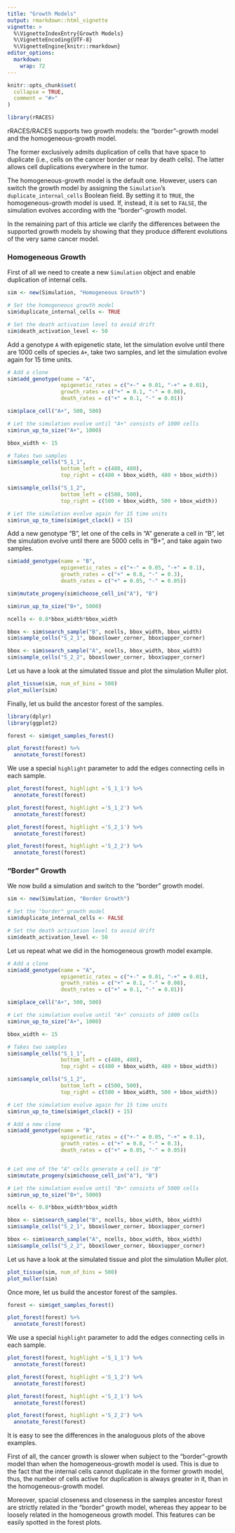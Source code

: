```yaml
---
title: "Growth Models"
output: rmarkdown::html_vignette
vignette: >
  %\VignetteIndexEntry{Growth Models}
  %\VignetteEncoding{UTF-8}
  %\VignetteEngine{knitr::rmarkdown}
editor_options:
  markdown:
    wrap: 72
---
```


```r
knitr::opts_chunk$set(
  collapse = TRUE,
  comment = "#>"
)
```

```r
library(rRACES)
```

rRACES/RACES supports two growth models: the "border"-growth model and the homogeneous-growth
model. 

The former exclusively admits duplication of cells that have space to duplicate 
(i.e., cells on the cancer border or near by death cells). The latter allows cell
duplications everywhere in the tumor.


The homogeneous-growth model is the default one. However, users can switch the 
growth model by assigning the `Simulation`'s `duplicate_internal_cells` Boolean field.
By setting it to `TRUE`, the homogeneous-growth model is used. If, instead, it is 
set to `FALSE`, the simulation evolves according with the "border"-growth model.

In the remaining part of this article we clarify the differences between the 
supported growth models by showing that they produce different evolutions 
of the very same cancer model.

### Homogeneous Growth

First of all we need to create a new `Simulation` object and 
enable duplication of internal cells.

```r
sim <- new(Simulation, "Homogeneous Growth")

# Set the homogeneous growth model
sim$duplicate_internal_cells <- TRUE

# Set the death activation level to avoid drift
sim$death_activation_level <- 50
```

Add a genotype `A` with epigenetic state, let the 
simulation evolve until there are 1000 cells of species `A+`, 
take two samples, and let the simulation evolve again for 15 time units.

```r
# Add a clone
sim$add_genotype(name = "A",
                 epigenetic_rates = c("+-" = 0.01, "-+" = 0.01),
                 growth_rates = c("+" = 0.1, "-" = 0.08),
                 death_rates = c("+" = 0.1, "-" = 0.01))

sim$place_cell("A+", 500, 500)

# Let the simulation evolve until "A+" consists of 1000 cells
sim$run_up_to_size("A+", 1000)

bbox_width <- 15

# Takes two samples
sim$sample_cells("S_1_1",
                 bottom_left = c(480, 480),
                 top_right = c(480 + bbox_width, 480 + bbox_width))

sim$sample_cells("S_1_2",
                 bottom_left = c(500, 500),
                 top_right = c(500 + bbox_width, 500 + bbox_width))

# Let the simulation evolve again for 15 time units
sim$run_up_to_time(sim$get_clock() + 15)
```

Add a new genotype "B", let one of the cells in "A" 
generate a cell in "B", let the simulation evolve until there 
are 5000 cells in "B+", and take again two samples.

```r
sim$add_genotype(name = "B",
                 epigenetic_rates = c("+-" = 0.05, "-+" = 0.1),
                 growth_rates = c("+" = 0.8, "-" = 0.3),
                 death_rates = c("+" = 0.05, "-" = 0.05))

sim$mutate_progeny(sim$choose_cell_in("A"), "B")

sim$run_up_to_size("B+", 5000)

ncells <- 0.8*bbox_width*bbox_width

bbox <- sim$search_sample("B", ncells, bbox_width, bbox_width)
sim$sample_cells("S_2_1", bbox$lower_corner, bbox$upper_corner)

bbox <- sim$search_sample("A", ncells, bbox_width, bbox_width)
sim$sample_cells("S_2_2", bbox$lower_corner, bbox$upper_corner)
```

Let us have a look at the simulated tissue and plot the simulation Muller plot.

```r
plot_tissue(sim, num_of_bins = 500)
plot_muller(sim)
```

Finally, let us build the ancestor forest of the samples.

```r
library(dplyr)
library(ggplot2)

forest <- sim$get_samples_forest()

plot_forest(forest) %>%
  annotate_forest(forest)
```

We use a special `highlight` parameter to add the edges connecting cells in each sample.
```r
plot_forest(forest, highlight ='S_1_1') %>%
  annotate_forest(forest)

plot_forest(forest, highlight ='S_1_2') %>%
  annotate_forest(forest)

plot_forest(forest, highlight ='S_2_1') %>%
  annotate_forest(forest)

plot_forest(forest, highlight ='S_2_2') %>%
  annotate_forest(forest)
```




### "Border" Growth

We now build a simulation and switch to the "border" growth model.

```r
sim <- new(Simulation, "Border Growth")

# Set the "border" growth model
sim$duplicate_internal_cells <- FALSE

# Set the death activation level to avoid drift
sim$death_activation_level <- 50
```

Let us repeat what we did in the homogeneous growth model example.

```r
# Add a clone
sim$add_genotype(name = "A",
                 epigenetic_rates = c("+-" = 0.01, "-+" = 0.01),
                 growth_rates = c("+" = 0.1, "-" = 0.08),
                 death_rates = c("+" = 0.1, "-" = 0.01))

sim$place_cell("A+", 500, 500)

# Let the simulation evolve until "A+" consists of 1000 cells
sim$run_up_to_size("A+", 1000)

bbox_width <- 15

# Takes two samples
sim$sample_cells("S_1_1",
                 bottom_left = c(480, 480),
                 top_right = c(480 + bbox_width, 480 + bbox_width))

sim$sample_cells("S_1_2",
                 bottom_left = c(500, 500),
                 top_right = c(500 + bbox_width, 500 + bbox_width))

# Let the simulation evolve again for 15 time units
sim$run_up_to_time(sim$get_clock() + 15)

# Add a new clone
sim$add_genotype(name = "B",
                 epigenetic_rates = c("+-" = 0.05, "-+" = 0.1),
                 growth_rates = c("+" = 0.8, "-" = 0.3),
                 death_rates = c("+" = 0.05, "-" = 0.05))


# Let one of the "A" cells generate a cell in "B"
sim$mutate_progeny(sim$choose_cell_in("A"), "B")

# Let the simulation evolve until "B+" consists of 5000 cells
sim$run_up_to_size("B+", 5000)

ncells <- 0.8*bbox_width*bbox_width

bbox <- sim$search_sample("B", ncells, bbox_width, bbox_width)
sim$sample_cells("S_2_1", bbox$lower_corner, bbox$upper_corner)

bbox <- sim$search_sample("A", ncells, bbox_width, bbox_width)
sim$sample_cells("S_2_2", bbox$lower_corner, bbox$upper_corner)
```

Let us have a look at the simulated tissue and plot the simulation Muller plot.

```r
plot_tissue(sim, num_of_bins = 500)
plot_muller(sim)
```

Once more, let us build the ancestor forest of the samples.

```r
forest <- sim$get_samples_forest()

plot_forest(forest) %>%
  annotate_forest(forest)
```

We use a special `highlight` parameter to add the edges connecting cells in each sample.
```r
plot_forest(forest, highlight ='S_1_1') %>%
  annotate_forest(forest)

plot_forest(forest, highlight ='S_1_2') %>%
  annotate_forest(forest)

plot_forest(forest, highlight ='S_2_1') %>%
  annotate_forest(forest)

plot_forest(forest, highlight ='S_2_2') %>%
  annotate_forest(forest)
```

It is easy to see the differences in the analoguous plots of the above examples.

First of all, the cancer growth is slower when subject to the "border"-growth model 
than when the homogeneous-growth model is used. This is due to the fact that 
the internal cells cannot duplicate in the former growth model, thus, the number of 
cells active for duplication is always greater in it, than in the homogeneous-growth 
model.

Moreover, spacial closeness and closeness in the samples ancestor forest 
are strictly related in the "border" growth model, whereas they appear to be loosely 
related in the homogeneous growth model. 
This features can be easily spotted in the forest plots. 
